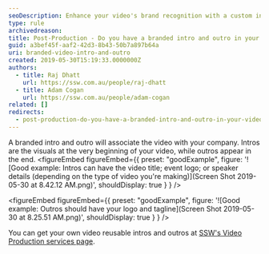 ```yaml
---
seoDescription: Enhance your video's brand recognition with a custom intro and outro featuring your company logo and tagline.
type: rule
archivedreason:
title: Post-Production - Do you have a branded intro and outro in your videos?
guid: a3bef45f-aaf2-42d3-8b43-50b7a897b64a
uri: branded-video-intro-and-outro
created: 2019-05-30T15:19:33.0000000Z
authors:
  - title: Raj Dhatt
    url: https://ssw.com.au/people/raj-dhatt
  - title: Adam Cogan
    url: https://ssw.com.au/people/adam-cogan
related: []
redirects:
  - post-production-do-you-have-a-branded-intro-and-outro-in-your-videos
---
```


A branded intro and outro will associate the video with your company. Intros are the visuals at the very beginning of your video, while outros appear in the end.
<figureEmbed figureEmbed={{
  preset: "goodExample",
  figure: '![Good example: Intros can have the video title; event logo; or speaker details (depending on the type of video you\'re making)](Screen Shot 2019-05-30 at 8.42.12 AM.png)',
  shouldDisplay: true
} } />


<figureEmbed figureEmbed={{
  preset: "goodExample",
  figure: '![Good example: Outros should have your logo and tagline](Screen Shot 2019-05-30 at 8.25.51 AM.png)',
  shouldDisplay: true
} } />


You can get your own video reusable intros and outros at [SSW's Video Production services page](https://www.ssw.com.au/ssw/Consulting/Video-Production/Video-Production-Reusable-Extras.aspx).